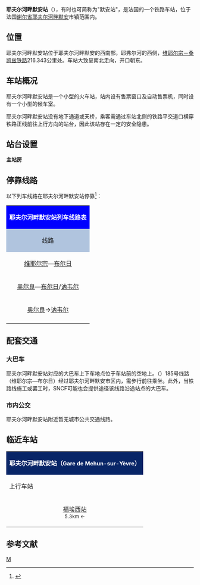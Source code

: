 {{Infobox station
|symbol_right={{SNCF logo}}
|name=耶夫尔河畔默安站
|native_name=Gare de Mehun-sur-Yèvre
|native_name_lang=fr
|image=Gare de Mehun.JPG
|caption=耶夫尔河畔默安站
|borough={{FRA}}[[谢尔省|谢尔省]][[耶夫尔河畔默安|耶夫尔河畔默安]]
|address=1 rue de Verdun,<br>18500 MEHUN-SUR-YEVRE
|coordinates={{coord|47|08|22|N|2|12|26|E|display=inline,title|scale:10000}}
|code=576116
|elevation=120
|architect=
|owned= {{SNCF logo}}
|structure=地面单侧式车站
|opened=1847年7月20日
|closed=
|status=使用中
|operator= {{SNCF logo}}
|lines=[[维耶尔宗－桑凯兹铁路|维耶尔宗－桑凯兹铁路]]
|platforms=2
|tracks=2
|type=客运车站
|services={{TER logo}}
|passengers=49,626人次
|pass_year=2016年<ref>{{Cite web|url=https://ressources.data.sncf.com/explore/dataset/frequentation-gares/?sort=voyageurs_2014&q=mehun|title=Fréquentation en gares|accessdate=2018-04-25|author=SNCF|date=|language=fr|publisher=SNCF Open Data|archive-date=2018-04-25|archive-url=https://web.archive.org/web/20180425120130/https://ressources.data.sncf.com/explore/dataset/frequentation-gares/?sort=voyageurs_2014&q=mehun|dead-url=no}}</ref>
|pass_rank=c级








}}
'''耶夫尔河畔默安站'''（{{lang-fr|Gare de Mehun-sur-Yèvre}}），有时也可简称为"默安站"，是法国的一个铁路车站，位于法国[[谢尔省|谢尔省]][[耶夫尔河畔默安|耶夫尔河畔默安]]市镇范围内。

==位置==

耶夫尔河畔默安站位于耶夫尔河畔默安的西南部，耶弗尔河的西侧，[[维耶尔宗－桑凯兹铁路|维耶尔宗－桑凯兹铁路]]216.343公里处。车站大致呈南北走向，开口朝东。

==车站概况==

耶夫尔河畔默安站是一个小型的火车站，站内设有售票窗口及自动售票机，同时设有一个小型的候车室。

耶夫尔河畔默安站没有地下通道或天桥，乘客需通过车站北侧的铁路平交道口横穿铁路正线前往上行方向的站台，因此该站存在一定的安全隐患。

==站台设置==
{{RailStStart|东}}
'''主站房'''
{{RailStPlatform|侧d||1T||}}
{{RailStLine|||[[布尔日站|布尔日]]方向→}}
{{RailStLine|||←[[维耶尔宗城站|维耶尔宗]]方向}}
{{RailStPlatform|侧d||1T||}}
{{RailStEnd|西}}

== 停靠线路 ==

{{动态列表|最后更新时间：2016年4月15日。本章节内容仅供参考，不排除临时性的变更。欢迎修正和补充}}

以下列车线路在耶夫尔河畔默安站停靠<ref>{{Cite web|url=http://www.ter.sncf.com/centre-val-de-loire/gares/87576116/Mehun-sur-Y%C3%A8vre/pratique|title=耶夫尔河畔默安站实用信息|accessdate=2016-04-15|author=SNCF|date=|language=法语|publisher=SNCF|archive-date=2018-04-25|archive-url=https://web.archive.org/web/20180425183934/https://www.ter.sncf.com/centre-val-de-loire/gares/87576116/Mehun-sur-Y%c3%a8vre/pratique|dead-url=no}}</ref>：

{| class="wikitable mw-collapsible" 
|colspan="5" style="background:#0000FF" align="center" |{{SNCF logo}} <span style="color:#FFFFFF">'''耶夫尔河畔默安站列车线路表'''</span>
|-
!style="background:#B0C4DE"| 线路
!style="background:#B0C4DE"|车种
!style="background:#B0C4DE"|上一站
!style="background:#B0C4DE"|下一站
!style="background:#B0C4DE"|大致运行频率{{noteTag|name=noteA}}
|-
|[[维耶尔宗城站|维耶尔宗]]—[[布尔日站|布尔日]]
| rowspan="3" align="center" |{{TER-CVL logo}}
|[[福埃西站|福埃西]]
|[[马尔马涅站|马尔马涅]]
|每天6趟左右
|-
|[[奥尔良站|奥尔良]]—[[布尔日站|布尔日]]/[[讷韦尔站|讷韦尔]]
|[[维耶尔宗城站|维耶尔宗]]
|[[布尔日站|布尔日]]
|每天6趟左右
|-
|[[奥尔良站|奥尔良]]→[[讷韦尔站|讷韦尔]]
|[[福埃西站|福埃希]]
|[[马尔马涅站|马尔马涅]]
|每天1趟（单向）{{noteTag|name=noteB}}
|-
|colspan="5" style="background:#FFFFFF"|{{noteFoot|1=
{{noteTag|name=noteA|1=在本栏中，往返1次为"1趟"；除特别标明外，其数据仅工作日有效，周末及节假日列车数量可能会减少}}
{{noteTag|name=noteB|1=周末及节假日停运}}
}}
|}

==配套交通==

===大巴车===

耶夫尔河畔默安站对应的大巴车上下车地点位于车站前的空地上。{{link-fr|中央-卢瓦尔河谷大区城际客运|Réseau de mobilité interurbaine}}（{{lang-fr|Rémi}}）185号线路（维耶尔宗—布尔日）经过耶夫尔河畔默安市区内，需步行前往乘坐。此外，当铁路线施工或罢工时，SNCF可能也会提供途径该线路沿途站点的大巴车。

===市内公交===

耶夫尔河畔默安站附近暂无城市公共交通线路。

==临近车站==

{|class="wikitable mw-collapsible" style="margin: 0 auto; text-align:center; width:42em;"
|colspan="3"  style="background:#082567" |<span style="color:#FFFFFF">'''耶夫尔河畔默安站（<span style="font-size:11pt;">Gare de Mehun-sur-Yèvre</span>）'''</span>
|-
!上行车站
!线路
!下行车站
|-
|align="center" |[[福埃西站|福埃西站]]<br><span style="font-size:small">5.3km ←</span>
|align="center" |'''[[维耶尔宗－桑凯兹铁路|维耶尔宗－桑凯兹铁路]]'''
|align="center" |[[马尔马涅站|马尔马涅站]]<br><span style="font-size:small">→ 7.6km</span>
|}

== 参考文献 ==
{{Reflist}}

[[Category:谢尔省铁路车站|M]]